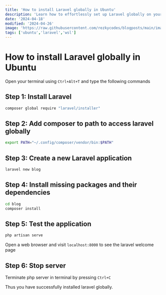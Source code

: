 ```yaml
---
title: 'How to install Laravel globally in Ubuntu'
description: 'Learn how to effortlessly set up Laravel globally on your Ubuntu system with our comprehensive guide. Streamline your development process and unleash the full potential of Laravel across your projects with ease.'
date: '2024-04-18'
modified: '2024-04-26'
image: 'https://raw.githubusercontent.com/rezkycodes/blogposts/main/images/install-laravel-globally.png'
tags: ['ubuntu','laravel','wsl']
---
```


# How to install Laravel globally in Ubuntu

Open your terminal using `Ctrl+Alt+T` and type the following commands

## Step 1: Install Laravel
```bash
composer global require "laravel/installer"
```

## Step 2: Add composer to path to access laravel globally
```bash
export PATH="~/.config/composer/vendor/bin:$PATH"
```

## Step 3: Create a new Laravel application
```bash
laravel new blog
```

## Step 4: Install missing packages and their dependencies
```bash
cd blog
composer install
```

## Step 5: Test the application
```bash
php artisan serve
```
Open a web browser and visit `localhost:8000` to see the laravel welcome page

## Step 6: Stop server
Terminate php server in terminal by pressing `Ctrl+C`	

Thus you have successfully installed laravel globally.
